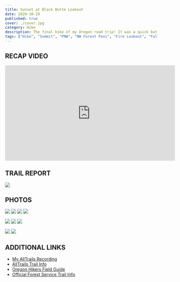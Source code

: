 ```yaml
---
title: Sunset at Black Butte Lookout
date: 2020-10-29
published: true
cover: ./cover.jpg
category: Hike
description: The final hike of my Oregon road trip! It was a quick but steep two miles to the summit, where I made it just in time to see the sun set behind the mountains. As the colors of the sunset shifted to night, I explored the large summit with two fire lookouts and 360 views!
tags: ["Hike", "Summit", "PNW", "NW Forest Pass", "Fire Lookout", "Fall", "Oregon"]
---
```



## RECAP VIDEO <a name="video"></a>
<iframe width="560" height="315" src="https://www.youtube.com/embed/A6XNYlVsfiI" frameborder="0" allow="accelerometer; autoplay; clipboard-write; encrypted-media; gyroscope; picture-in-picture" allowfullscreen></iframe>


## TRAIL REPORT <a name="report"></a>

![](./imgs/mt_hood2.jpg "")


##  PHOTOS <a name="photos"></a>

![](./imgs/golden_trail.jpg "")
![](./imgs/golden_hour_trail.jpg "")
![](./imgs/golden_firelookout.jpg "")
![](./imgs/sunset.jpg "")

![](./imgs/fire_lookout.jpg "")
![](./imgs/ember_summit.jpg "")
![](./imgs/mt_hood_sunset.jpg "")

![](./imgs/moon_sunset.jpg "")
![](./imgs/mt_hood.jpg "")


## ADDITIONAL LINKS <a name="links" id="links"></a>

- <a href="https://www.alltrails.com/explore/recording/sunset-hike-at-fire-lookout-3cf166c" alt="My AllTrails Recording" target="_blank">My AllTrails Recording</a>
- <a href="https://www.alltrails.com/trail/us/oregon/black-butte-trail" alt="AllTrails trail info" target="_blank">AllTrails Trail Info</a>
- <a href="" alt="Oregon Hikers Field Guide" target="_blank">Oregon Hikers Field Guide</a>
- <a href="https://www.fs.usda.gov/recarea/deschutes/recarea/?recid=71834" alt="National Forest Trail Info" target="_blank">Official Forest Service Trail Info</a>
